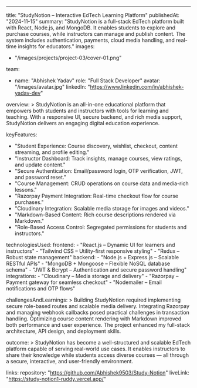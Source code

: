---
title: "StudyNotion – Interactive EdTech Learning Platform"
publishedAt: "2024-11-15"
summary: "StudyNotion is a full-stack EdTech platform built with React, Node.js, and MongoDB. It enables students to explore and purchase courses, while instructors can manage and publish content. The system includes authentication, payments, cloud media handling, and real-time insights for educators."
images:
  - "/images/projects/project-03/cover-01.png"

team:
  - name: "Abhishek Yadav"
    role: "Full Stack Developer"
    avatar: "/images/avatar.jpg"
    linkedIn: "https://www.linkedin.com/in/abhishek-yadav-dev"

overview: >
  StudyNotion is an all-in-one educational platform that empowers both students and instructors with tools for learning and teaching. With a responsive UI, secure backend, and rich media support, StudyNotion delivers an engaging digital education experience.

keyFeatures:
  - "Student Experience: Course discovery, wishlist, checkout, content streaming, and profile editing."
  - "Instructor Dashboard: Track insights, manage courses, view ratings, and update content."
  - "Secure Authentication: Email/password login, OTP verification, JWT, and password reset."
  - "Course Management: CRUD operations on course data and media-rich lessons."
  - "Razorpay Payment Integration: Real-time checkout flow for course purchases."
  - "Cloudinary Integration: Scalable media storage for images and videos."
  - "Markdown-Based Content: Rich course descriptions rendered via Markdown."
  - "Role-Based Access Control: Segregated permissions for students and instructors."

technologiesUsed:
  frontend:
    - "React.js – Dynamic UI for learners and instructors"
    - "Tailwind CSS – Utility-first responsive styling"
    - "Redux – Robust state management"
  backend:
    - "Node.js + Express.js – Scalable RESTful APIs"
    - "MongoDB + Mongoose – Flexible NoSQL database schema"
    - "JWT & Bcrypt – Authentication and secure password handling"
  integrations:
    - "Cloudinary – Media storage and delivery"
    - "Razorpay – Payment gateway for seamless checkout"
    - "Nodemailer – Email notifications and OTP flows"

challengesAndLearnings: >
  Building StudyNotion required implementing secure role-based routes and scalable media delivery.
  Integrating Razorpay and managing webhook callbacks posed practical challenges in transaction handling.
  Optimizing course content rendering with Markdown improved both performance and user experience.
  The project enhanced my full-stack architecture, API design, and deployment skills.

outcome: >
  StudyNotion has become a well-structured and scalable EdTech platform capable of serving real-world use cases.
  It enables instructors to share their knowledge while students access diverse courses — all through a secure,
  interactive, and user-friendly environment.

links:
  repository: "https://github.com/Abhishek9503/Study-Notion"
  liveLink: "https://study-notion1-ruddy.vercel.app/"
